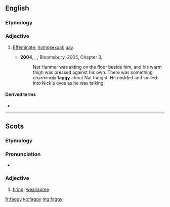 ==English==

===Etymology===
{{suffix|fag|y|lang=en}}

===Adjective===
{{en-adj|er}}

# {{lb|en|mainly|pejorative|informal}} [[effeminate|Effeminate]]; [[homosexual]]; [[gay]].
#* '''2004''', {{w|Alan Hollinghurst}}, ''{{w|The Line of Beauty}}'', Bloomsbury, 2005, Chapter 3,
#*: Nat Hanmer was sitting on the floor beside him, and his warm thigh was pressed against his own. There was something charmingly '''faggy''' about Nat tonight. He nodded and smiled into Nick's eyes as he was talking.

====Derived terms====
* {{l|en|fagginess}}

----

==Scots==

===Etymology===
{{suffix|fag|gloss1=fail from weariness, flag, falter|y|lang=sco}}

===Pronunciation===
* {{IPA|[ˈfaɡɪ]|lang=sco}}

===Adjective===
{{sco-adj|faggier|faggiest}}

# [[tiring]], [[wearisome]]

[[fr:faggy]]
[[ko:faggy]]
[[mg:faggy]]